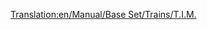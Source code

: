 [[Translation:en/Manual/Base Set/Trains/T.I.M.]]
{{pl/Manual/Base Set/Trains/Pociągi|Image=[[File:en/Manual/Base Set/Trains/Tim.png]]
|Name="T.I.M."
|Cost=£46,875 ($93.750)
|Speed=241 km/h (150 mph)
|Weight=90 t
|Power=7,000 hp (5.220 kW)
|Annual=£3,374 ($6.748)
|Designed=1984
|Lifespan=25
|Capacity=N/A
|Description=Jest to lokomotywa z podwójną głowicą, która może przyspieszyć do 64 km/h <small>''(kph)''</small> szybciej niż następny najlepszy, [[pl/Manual/Base Set/Trains/SH '40'|SH "40"]] . Istnieje jedna szybsza lokomotywa szynowa, [[pl/Manual/Base Set/Trains/AsiaStar|"AsiaStar"]].
|Real-life=Jest to odpowiednik Transport Tycoon wczesnego modelu francuskiego [http://en.wikipedia.org/wiki/TGV TGV] (Train à Grande Vitesse).
}}